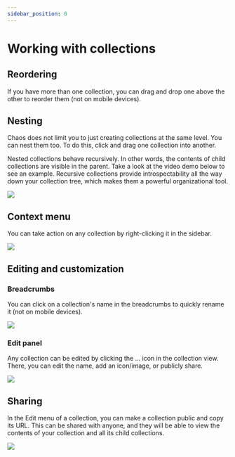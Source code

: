 ```yaml
---
sidebar_position: 0
---
```


# Working with collections

## Reordering

If you have more than one collection, you can drag and drop one above the other to reorder them (not on mobile devices).

## Nesting

Chaos does not limit you to just creating collections at the same level. You can nest them too. To do this, click and drag one collection into another.

Nested collections behave recursively. In other words, the contents of child collections are visible in the parent. Take a look at the video demo below to see an example. Recursive collections provide introspectability all the way down your collection tree, which makes them a powerful organizational tool.

![](/img/collections/nesting.png)

## Context menu

You can take action on any collection by right-clicking it in the sidebar.

![](/img/collections/context-menu-collections.png)

## Editing and customization

### Breadcrumbs

You can click on a collection's name in the breadcrumbs to quickly rename it (not on mobile devices).

![](/img/collections/breadcrumbs.png)

### Edit panel

Any collection can be edited by clicking the ... icon in the collection view. There, you can edit the name, add an icon/image, or publicly share.

![](/img/collections/edit-panel.png)

## Sharing

In the Edit menu of a collection, you can make a collection public and copy its URL. This can be shared with anyone, and they will be able to view the contents of your collection and all its child collections.

![](/img/collections/sharing-public.png)
